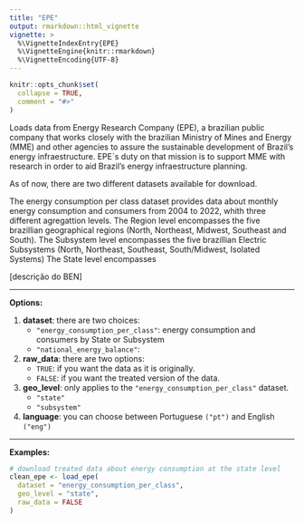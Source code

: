 ```yaml
---
title: "EPE"
output: rmarkdown::html_vignette
vignette: >
  %\VignetteIndexEntry{EPE}
  %\VignetteEngine{knitr::rmarkdown}
  %\VignetteEncoding{UTF-8}
---
```


```r
knitr::opts_chunk$set(
  collapse = TRUE,
  comment = "#>"
)
```

Loads data from Energy Research Company (EPE), a brazilian public company that works closely with the brazilian Ministry of Mines and Energy (MME) and other agencies to assure the sustainable development of Brazil's energy infraestructure. EPE´s duty on that mission is to support MME with research in order to aid Brazil's energy infraestructure planning.

As of now, there are two different datasets available for download.

The energy consumption per class dataset provides data about monthly energy consumption and consumers from 2004 to 2022, whith three different agregattion levels. 
The Region level encompasses the five brazillian geographical regions (North, Northeast, Midwest, Southeast and South).
The Subsystem level encompasses the five brazillian Electric Subsystems (North, Northeast, Southeast, South/Midwest, Isolated Systems)
The State level encompasses 


[descrição do BEN]

***
**Options:**

  1. **dataset**: there are two choices:
      * `"energy_consumption_per_class"`: energy consumption and consumers by State or Subsystem
      * `"national_energy_balance"`:

  2. **raw_data**: there are two options:
      * `TRUE`: if you want the data as it is originally.
      * `FALSE`: if you want the treated version of the data. 
      
  3. **geo_level**: only applies to the `"energy_consumption_per_class"` dataset. 
      * `"state"`
      * `"subsystem"`

  4. **language**: you can choose between Portuguese `("pt")` and English `("eng")`
  
***

**Examples:**  
  
```r
# download treated data about energy consumption at the state level
clean_epe <- load_epe(
  dataset = "energy_consumption_per_class",
  geo_level = "state",
  raw_data = FALSE
)
```
